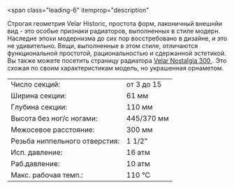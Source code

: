 <span
  class="leading-6"
  itemprop="description"
>
  <meta
    name="countryOfOrigin"
    content="Россия"
  />
  Строгая геометрия Velar Historic, простота форм, лаконичный внешнйи вид - это особые
  признаки радиаторов, выполненных в стиле модерн. Наследие эпохи модернизма до сих
  пор восстребовано в дизайне, и это не удивительно. Вещи, выполненные в этом стиле,
  отличаются функциональной простотой, рациональностью и сдержанной эстетикой.
</span>
<span class="leading-6">
  Вы также можете посетить страницу радиатора [
  <span class="text-red-500 hover:underline">Velar Nostalgia 300</span>
  ](/model/nostalgia300). Это схожая по своим характеристикам модель, но украшенная
  орнаметом.
</span>

<table class="text-xs w-full">
  <tr class="hover:bg-neutral-100">
    <td class="py-1 px-1">Число секций:</td>
    <td class="py-1">от 3 до 15</td>
  </tr>
  <tr class="hover:bg-neutral-100">
    <td class="py-1 px-1">Ширина секции:</td>
    <td class="py-1">61 мм</td>
  </tr>
  <tr class="hover:bg-neutral-100">
    <td class="py-1 px-1">Глубина секции:</td>
    <td class="py-1">110 мм</td>
  </tr>
  <tr class="hover:bg-neutral-100">
    <td class="py-1 px-1">Высота без ног/с ногами:</td>
    <td class="py-1">445/370 мм</td>
  </tr>
  <tr class="hover:bg-neutral-100">
    <td class="py-1 px-1">Межосевое расстояние:</td>
    <td class="py-1">300 мм</td>
  </tr>
  <tr class="hover:bg-neutral-100">
    <td class="py-1 px-1">Резьба ниппельного отверстия:</td>
    <td class="py-1">1 1/2"</td>
  </tr>
  <tr class="hover:bg-neutral-100">
    <td class="py-1 px-1">Исп. давление:</td>
    <td class="py-1">16 атм</td>
  </tr>
  <tr class="hover:bg-neutral-100">
    <td class="py-1 px-1">Раб.давление:</td>
    <td class="py-1">10 атм</td>
  </tr>
  <tr class="hover:bg-neutral-100">
    <td class="py-1 px-1">Макс. рабочая темп.:</td>
    <td class="py-1">110 °C</td>
  </tr>
</table>
